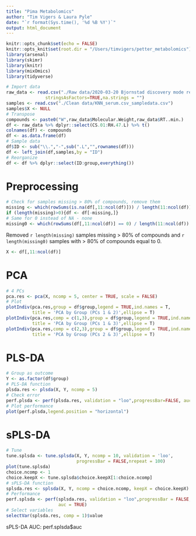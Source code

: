```yaml
---
title: "Pima Metabolomics"
author: "Tim Vigers & Laura Pyle"
date: "`r format(Sys.time(), '%d %B %Y')`"
output: html_document
---
```


```r
knitr::opts_chunk$set(echo = FALSE)
knitr::opts_knit$set(root.dir = "/Users/timvigers/petter_metabolomics")
library(arsenal)
library(skimr)
library(knitr)
library(mixOmics)
library(tidyverse)
```

```r
# Import data
raw_data <- read.csv("./Raw data/2020-03-20 Bjornstad discovery mode results jrh v2.csv", 
               stringsAsFactors=TRUE,na.strings = "")
samples <- read.csv("./Clean data/KNN_serum.csv_sampledata.csv")
samples$X <- NULL
# Transpose
compounds <- paste0("W",raw_data$Molecular.Weight,raw_data$RT..min.)
df <- raw_data %>% dplyr::select(CS.01:RH.47.L) %>% t()
colnames(df) <- compounds
df <- as.data.frame(df)
# Sample data
df$ID <- sub("\\.","-",sub(".L","",rownames(df)))
df <- left_join(df,samples,by = "ID")
# Reorganize
df <- df %>% dplyr::select(ID:group,everything())
```

# Preprocessing

```r
# Check for samples missing > 80% of compounds, remove them
missing <- which(rowSums(is.na(df[,11:ncol(df)])) / length(11:ncol(df)) > 0.8)
if (length(missing)>0){df <- df[-missing,]}
# Same for 0 instead of NA - none
missing0 <- which(rowSums(df[,11:ncol(df)] == 0) / length(11:ncol(df)) > 0.8)
```

Removed `r length(missing)` samples missing > 80% of compounds and `r length(missing0)` samples with > 80% of compounds equal to 0. 

```r
X <- df[,11:ncol(df)]
```

# PCA

```r
# 4 PCs
pca.res <- pca(X, ncomp = 5, center = TRUE, scale = FALSE)
# Plot
plotIndiv(pca.res,group = df$group,legend = TRUE,ind.names = T,
          title = 'PCA by Group (PCs 1 & 2)',ellipse = T)
plotIndiv(pca.res,comp = c(1,3),group = df$group,legend = TRUE,ind.names = FALSE,
          title = 'PCA by Group (PCs 1 & 3)',ellipse = T)
plotIndiv(pca.res,comp = c(2,3),group = df$group,legend = TRUE,ind.names = FALSE,
          title = 'PCA by Group (PCs 2 & 3)',ellipse = T)
```

# PLS-DA

```r
# Group as outcome
Y <- as.factor(df$group)
# PLS-DA function
plsda.res <- plsda(X, Y, ncomp = 5)
# Check error
perf.plsda <- perf(plsda.res, validation = "loo",progressBar=FALSE, auc=TRUE)
# Plot performance
plot(perf.plsda,legend.position = "horizontal")
```

# sPLS-DA

```r
# Tune
tune.splsda <- tune.splsda(X, Y, ncomp = 10, validation = 'loo',
                           progressBar = FALSE,nrepeat = 100)
plot(tune.splsda)
choice.ncomp <- 1
choice.keepX <- tune.splsda$choice.keepX[1:choice.ncomp]
# sPLS-DA function
splsda.res <- splsda(X, Y, ncomp = choice.ncomp, keepX = choice.keepX)
# Performance
perf.splsda <- perf(splsda.res, validation = "loo",progressBar = FALSE,
                    auc = TRUE)
# Select variables
selectVar(splsda.res, comp = 1)$value
```

sPLS-DA AUC: perf.splsda$auc
